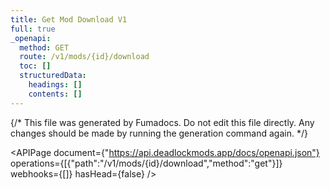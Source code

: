 ---
title: Get Mod Download V1
full: true
_openapi:
  method: GET
  route: /v1/mods/{id}/download
  toc: []
  structuredData:
    headings: []
    contents: []
---

{/* This file was generated by Fumadocs. Do not edit this file directly. Any changes should be made by running the generation command again. */}

<APIPage document={"https://api.deadlockmods.app/docs/openapi.json"} operations={[{"path":"/v1/mods/{id}/download","method":"get"}]} webhooks={[]} hasHead={false} />